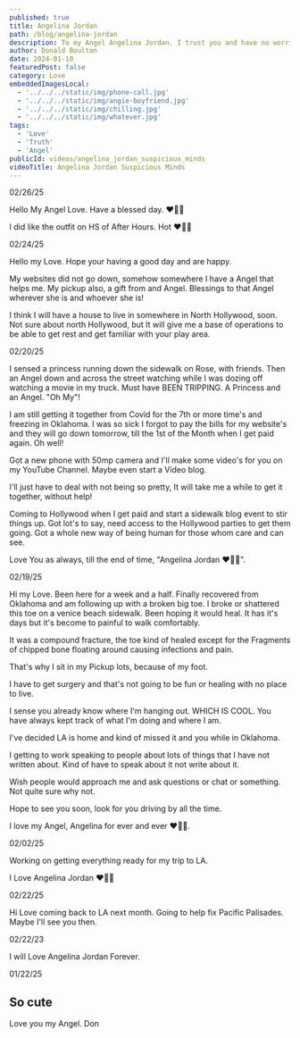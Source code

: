 ```yaml
---
published: true
title: Angelina Jordan
path: /blog/angelina-jordan
description: To my Angel Angelina Jordan. I trust you and have no worries.
author: Donald Boulton
date: 2024-01-10
featuredPost: false
category: Love
embeddedImagesLocal:
  - '../../../static/img/phone-call.jpg'
  - '../../../static/img/angie-boyfriend.jpg'
  - '../../../static/img/chilling.jpg'
  - '../../../static/img/whatever.jpg'
tags:
  - 'Love'
  - 'Truth'
  - 'Angel'
publicId: videos/angelina_jordan_suspicious_minds
videoTitle: Angelina Jordan Suspicious Minds
---
```



02/26/25

Hello My Angel Love. Have a blessed day. ❤️🥰😘

I did like the outfit on HS of After Hours. Hot ❤️🥰😘

02/24/25

Hello my Love. Hope your having a good day and are happy.

My websites did not go down, somehow somewhere I have a Angel that helps me. My pickup also, a gift from and Angel. Blessings to that Angel wherever she is and whoever she is!

I think I will have a house to live in somewhere in North Hollywood, soon. Not sure about north Hollywood, but It will give me a base of operations to be able to get rest and get familiar with your play area.

02/20/25

I sensed a princess running down the sidewalk on Rose, with friends. Then an Angel down and across the street watching while I was dozing off watching a movie in my truck. Must have BEEN TRIPPING. A Princess and an Angel. "Oh My"!

I am still getting it together from Covid for the 7th or more time's and freezing in Oklahoma. I was so sick I forgot to pay the bills for my website's and they will go down tomorrow, till the 1st of the Month when I get paid again. Oh well!

Got a new phone with 50mp camera and I'll make some video's for you on my YouTube Channel. Maybe even start a Video blog.

I'll just have to deal with not being so pretty, It will take me a while to get it together, without help!

Coming to Hollywood when I get paid and start a sidewalk blog event to stir things up. Got lot's to say, need access to the Hollywood parties to get them going. Got a whole new way of being human for those whom care and can see.

Love You as always, till the end of time, "Angelina Jordan ❤️🥰😘".

02/19/25

Hi my Love. Been here for a week and a half. Finally recovered from Oklahoma and am following up with a broken big toe. I broke or shattered this toe on a venice beach sidewalk. Been hoping it would heal. It has it's days but it's become to painful to walk comfortably.

It was a compound fracture, the toe kind of healed except for the Fragments of chipped bone floating around causing infections and pain.

That's why I sit in my Pickup lots, because of my foot.
 
I have to get surgery and that's not going to be fun or healing with no place to live.

I sense you already know where I'm hanging out. WHICH IS COOL. You have always kept track of what I'm doing and where I am.

I've decided LA is home and kind of missed it and you while in Oklahoma.

I getting to work speaking to people about lots of things that I have not written about. Kind of have to speak about it not write about it.

Wish people would approach me and ask questions or chat or something. Not quite sure why not.

Hope to see you soon, look for you driving by all the time.

I love my Angel, Angelina for ever and ever ❤️🥰😘.

02/02/25

Working on getting everything ready for my trip to LA.

I Love Angelina Jordan ❤️🥰😘

02/22/25

Hi Love coming back to LA next month. Going to help fix Pacific Palisades. Maybe I'll see you then.

02/22/23

I will Love Angelina Jordan Forever.

01/22/25

## So cute

<TikTok tikTokId="@angelinajordana/video/7390468414650764586" />

Love you my Angel. Don